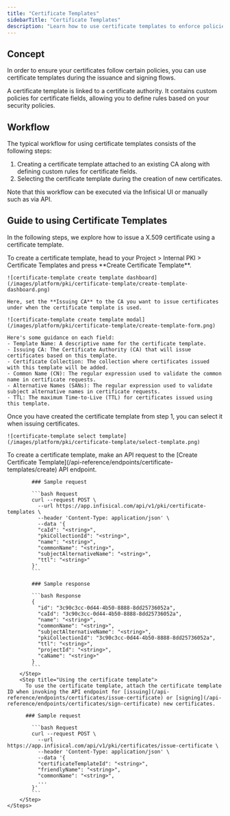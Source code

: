 ```yaml
---
title: "Certificate Templates"
sidebarTitle: "Certificate Templates"
description: "Learn how to use certificate templates to enforce policies."
---
```


## Concept

In order to ensure your certificates follow certain policies, you can use certificate templates during the issuance and signing flows.

A certificate template is linked to a certificate authority. It contains custom policies for certificate fields, allowing you to define rules based on your security policies.

## Workflow

The typical workflow for using certificate templates consists of the following steps:

1. Creating a certificate template attached to an existing CA along with defining custom rules for certificate fields.
2. Selecting the certificate template during the creation of new certificates.

<Note>
  Note that this workflow can be executed via the Infisical UI or manually such
  as via API.
</Note>

## Guide to using Certificate Templates

In the following steps, we explore how to issue a X.509 certificate using a certificate template.

<Tabs>
  <Tab title="Infisical UI">

<Steps>
  <Step title="Creating the certificate template">
    To create a certificate template, head to your Project > Internal PKI > Certificate Templates and press **Create Certificate Template**.

    ![certificate-template create template dashboard](/images/platform/pki/certificate-template/create-template-dashboard.png)

    Here, set the **Issuing CA** to the CA you want to issue certificates under when the certificate template is used.

    ![certificate-template create template modal](/images/platform/pki/certificate-template/create-template-form.png)

    Here's some guidance on each field:
    - Template Name: A descriptive name for the certificate template.
    - Issuing CA: The Certificate Authority (CA) that will issue certificates based on this template.
    - Certificate Collection: The collection where certificates issued with this template will be added.
    - Common Name (CN): The regular expression used to validate the common name in certificate requests.
    - Alternative Names (SANs): The regular expression used to validate subject alternative names in certificate requests.
    - TTL: The maximum Time-to-Live (TTL) for certificates issued using this template.

  </Step>
  <Step title="Using the certificate template">
    Once you have created the certificate template from step 1, you can select it when issuing certificates.
    
    ![certificate-template select template](/images/platform/pki/certificate-template/select-template.png)
  </Step>
</Steps>
  </Tab>
  <Tab title="API">
    <Steps>
        <Step title="Creating the certificate template">
            To create a certificate template, make an API request to the [Create Certificate Template](/api-reference/endpoints/certificate-templates/create) API endpoint.

            ### Sample request

            ```bash Request
            curl --request POST \
              --url https://app.infisical.com/api/v1/pki/certificate-templates \
              --header 'Content-Type: application/json' \
              --data '{
              "caId": "<string>",
              "pkiCollectionId": "<string>",
              "name": "<string>",
              "commonName": "<string>",
              "subjectAlternativeName": "<string>",
              "ttl": "<string>"
            }'
            ```

            ### Sample response

            ```bash Response
            {
              "id": "3c90c3cc-0d44-4b50-8888-8dd25736052a",
              "caId": "3c90c3cc-0d44-4b50-8888-8dd25736052a",
              "name": "<string>",
              "commonName": "<string>",
              "subjectAlternativeName": "<string>",
              "pkiCollectionId": "3c90c3cc-0d44-4b50-8888-8dd25736052a",
              "ttl": "<string>",
              "projectId": "<string>",
              "caName": "<string>"
            }
            ```
        </Step>
        <Step title="Using the certificate template">
          To use the certificate template, attach the certificate template ID when invoking the API endpoint for [issuing](/api-reference/endpoints/certificates/issue-certificate) or [signing](/api-reference/endpoints/certificates/sign-certificate) new certificates.

          ### Sample request

            ```bash Request
            curl --request POST \
              --url https://app.infisical.com/api/v1/pki/certificates/issue-certificate \
              --header 'Content-Type: application/json' \
              --data '{
              "certificateTemplateId": "<string>",
              "friendlyName": "<string>",
              "commonName": "<string>",
              ...
            }'
            ```
        </Step>
    </Steps>

  </Tab>
</Tabs>
